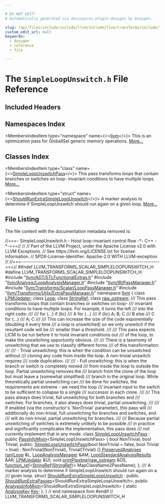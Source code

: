 ```yaml
---

# DO NOT EDIT!
# Automatically generated via docusaurus-plugin-doxygen by Doxygen.

slug: /api/files/include/include/llvm/include/llvm/transforms/include/llvm/transforms/scalar/simpleloopunswitch-h
custom_edit_url: null
keywords:
  - doxygen
  - reference
  - file

---
```





# The `SimpleLoopUnswitch.h` File Reference

<DoxygenPage pluginConfig={pluginConfig}>



## Included Headers

<IncludesList>
<IncludesListItem
  filePath="llvm/ADT/STLFunctionalExtras.h"
  permalink="/docs/api/files/include/include/llvm/include/llvm/adt/stlfunctionalextras-h"
  isLocal="true" />
<IncludesListItem
  filePath="llvm/Analysis/LoopAnalysisManager.h"
  permalink="/docs/api/files/include/include/llvm/include/llvm/analysis/loopanalysismanager-h"
  isLocal="true" />
<IncludesListItem
  filePath="llvm/IR/PassManager.h"
  permalink="/docs/api/files/include/include/llvm/include/llvm/ir/passmanager-h"
  isLocal="true" />
<IncludesListItem
  filePath="llvm/Transforms/Scalar/LoopPassManager.h"
  permalink="/docs/api/files/include/include/llvm/include/llvm/transforms/include/llvm/transforms/scalar/looppassmanager-h"
  isLocal="true" />
<IncludesListItem
  filePath="llvm/Transforms/Utils/ExtraPassManager.h"
  permalink="/docs/api/files/include/include/llvm/include/llvm/transforms/include/llvm/transforms/utils/extrapassmanager-h"
  isLocal="true" />
</IncludesList>

## Namespaces Index

<MembersIndex>

<MembersIndexItem
  type="namespace"
  name={<><a href="/docs/api/namespaces/llvm">llvm</a></>}>
This is an optimization pass for GlobalISel generic memory operations. <a href="/docs/api/namespaces/llvm/#details">More...</a>
</MembersIndexItem>

</MembersIndex>

## Classes Index

<MembersIndex>

<MembersIndexItem
  type="class"
  name={<><a href="/docs/api/classes/llvm/simpleloopunswitchpass">SimpleLoopUnswitchPass</a></>}>
This pass transforms loops that contain branches or switches on loop- invariant conditions to have multiple loops. <a href="/docs/api/classes/llvm/simpleloopunswitchpass/#details">More...</a>
</MembersIndexItem>

<MembersIndexItem
  type="struct"
  name={<><a href="/docs/api/structs/llvm/shouldrunextrasimpleloopunswitch">ShouldRunExtraSimpleLoopUnswitch</a></>}>
A marker analysis to determine if SimpleLoopUnswitch should run again on a given loop. <a href="/docs/api/structs/llvm/shouldrunextrasimpleloopunswitch/#details">More...</a>
</MembersIndexItem>

</MembersIndex>


## File Listing

The file content with the documentation metadata removed is:

<ProgramListing>

<Link id="l00001" /><CodeLine lineNumber="1"><span class="doxyHighlightComment">//===- SimpleLoopUnswitch.h - Hoist loop-invariant control flow -&#42;- C++ -&#42;-===//</span></CodeLine>
<Link id="l00002" /><CodeLine lineNumber="2"><span class="doxyHighlightComment">//</span></CodeLine>
<Link id="l00003" /><CodeLine lineNumber="3"><span class="doxyHighlightComment">// Part of the LLVM Project, under the Apache License v2.0 with LLVM Exceptions.</span></CodeLine>
<Link id="l00004" /><CodeLine lineNumber="4"><span class="doxyHighlightComment">// See https://llvm.org/LICENSE.txt for license information.</span></CodeLine>
<Link id="l00005" /><CodeLine lineNumber="5"><span class="doxyHighlightComment">// SPDX-License-Identifier: Apache-2.0 WITH LLVM-exception</span></CodeLine>
<Link id="l00006" /><CodeLine lineNumber="6"><span class="doxyHighlightComment">//</span></CodeLine>
<Link id="l00007" /><CodeLine lineNumber="7"><span class="doxyHighlightComment">//===----------------------------------------------------------------------===//</span></CodeLine>
<Link id="l00008" /><CodeLine lineNumber="8"></CodeLine>
<Link id="l00009" /><CodeLine lineNumber="9"><span class="doxyHighlightPreprocessor">#ifndef LLVM&#95;TRANSFORMS&#95;SCALAR&#95;SIMPLELOOPUNSWITCH&#95;H</span></CodeLine>
<Link id="l00010" /><CodeLine lineNumber="10"><span class="doxyHighlightPreprocessor">#define LLVM&#95;TRANSFORMS&#95;SCALAR&#95;SIMPLELOOPUNSWITCH&#95;H</span></CodeLine>
<Link id="l00011" /><CodeLine lineNumber="11"></CodeLine>
<Link id="l00012" /><CodeLine lineNumber="12"><span class="doxyHighlightPreprocessor">#include &quot;<a href="/docs/api/files/include/include/llvm/include/llvm/adt/stlfunctionalextras-h">llvm/ADT/STLFunctionalExtras.h</a>&quot;</span></CodeLine>
<Link id="l00013" /><CodeLine lineNumber="13"><span class="doxyHighlightPreprocessor">#include &quot;<a href="/docs/api/files/include/include/llvm/include/llvm/analysis/loopanalysismanager-h">llvm/Analysis/LoopAnalysisManager.h</a>&quot;</span></CodeLine>
<Link id="l00014" /><CodeLine lineNumber="14"><span class="doxyHighlightPreprocessor">#include &quot;<a href="/docs/api/files/include/include/llvm/include/llvm/ir/passmanager-h">llvm/IR/PassManager.h</a>&quot;</span></CodeLine>
<Link id="l00015" /><CodeLine lineNumber="15"><span class="doxyHighlightPreprocessor">#include &quot;<a href="/docs/api/files/include/include/llvm/include/llvm/transforms/include/llvm/transforms/scalar/looppassmanager-h">llvm/Transforms/Scalar/LoopPassManager.h</a>&quot;</span></CodeLine>
<Link id="l00016" /><CodeLine lineNumber="16"><span class="doxyHighlightPreprocessor">#include &quot;<a href="/docs/api/files/include/include/llvm/include/llvm/transforms/include/llvm/transforms/utils/extrapassmanager-h">llvm/Transforms/Utils/ExtraPassManager.h</a>&quot;</span></CodeLine>
<Link id="l00017" /><CodeLine lineNumber="17"></CodeLine>
<Link id="l00018" /><CodeLine lineNumber="18"><span class="doxyHighlightKeyword">namespace </span><span class="doxyHighlight"><a href="/docs/api/namespaces/llvm">llvm</a> &#123;</span></CodeLine>
<Link id="l00019" /><CodeLine lineNumber="19"></CodeLine>
<Link id="l00020" /><CodeLine lineNumber="20"><span class="doxyHighlightKeyword">class </span><span class="doxyHighlight"><a href="/docs/api/classes/llvm/lpmupdater">LPMUpdater</a>;</span></CodeLine>
<Link id="l00021" /><CodeLine lineNumber="21"><span class="doxyHighlightKeyword">class </span><span class="doxyHighlight"><a href="/docs/api/classes/llvm/loop">Loop</a>;</span></CodeLine>
<Link id="l00022" /><CodeLine lineNumber="22"><span class="doxyHighlightKeyword">class </span><span class="doxyHighlight"><a href="/docs/api/classes/llvm/stringref">StringRef</a>;</span></CodeLine>
<Link id="l00023" /><CodeLine lineNumber="23"><span class="doxyHighlightKeyword">class </span><span class="doxyHighlight"><a href="/docs/api/classes/llvm/raw-ostream">raw&#95;ostream</a>;</span></CodeLine>
<Link id="l00024" /><CodeLine lineNumber="24"></CodeLine>
<Link id="l00025" /><CodeLine lineNumber="25"><span class="doxyHighlightComment">/// This pass transforms loops that contain branches or switches on loop-</span></CodeLine>
<Link id="l00026" /><CodeLine lineNumber="26"><span class="doxyHighlightComment">/// invariant conditions to have multiple loops. For example, it turns the left</span></CodeLine>
<Link id="l00027" /><CodeLine lineNumber="27"><span class="doxyHighlightComment">/// into the right code:</span></CodeLine>
<Link id="l00028" /><CodeLine lineNumber="28"><span class="doxyHighlightComment">///</span></CodeLine>
<Link id="l00029" /><CodeLine lineNumber="29"><span class="doxyHighlightComment">///  for (...)                  if (lic)</span></CodeLine>
<Link id="l00030" /><CodeLine lineNumber="30"><span class="doxyHighlightComment">///    A                          for (...)</span></CodeLine>
<Link id="l00031" /><CodeLine lineNumber="31"><span class="doxyHighlightComment">///    if (lic)                     A; B; C</span></CodeLine>
<Link id="l00032" /><CodeLine lineNumber="32"><span class="doxyHighlightComment">///      B                      else</span></CodeLine>
<Link id="l00033" /><CodeLine lineNumber="33"><span class="doxyHighlightComment">///    C                          for (...)</span></CodeLine>
<Link id="l00034" /><CodeLine lineNumber="34"><span class="doxyHighlightComment">///                                 A; C</span></CodeLine>
<Link id="l00035" /><CodeLine lineNumber="35"><span class="doxyHighlightComment">///</span></CodeLine>
<Link id="l00036" /><CodeLine lineNumber="36"><span class="doxyHighlightComment">/// This can increase the size of the code exponentially (doubling it every time</span></CodeLine>
<Link id="l00037" /><CodeLine lineNumber="37"><span class="doxyHighlightComment">/// a loop is unswitched) so we only unswitch if the resultant code will be</span></CodeLine>
<Link id="l00038" /><CodeLine lineNumber="38"><span class="doxyHighlightComment">/// smaller than a threshold.</span></CodeLine>
<Link id="l00039" /><CodeLine lineNumber="39"><span class="doxyHighlightComment">///</span></CodeLine>
<Link id="l00040" /><CodeLine lineNumber="40"><span class="doxyHighlightComment">/// This pass expects LICM to be run before it to hoist invariant conditions out</span></CodeLine>
<Link id="l00041" /><CodeLine lineNumber="41"><span class="doxyHighlightComment">/// of the loop, to make the unswitching opportunity obvious.</span></CodeLine>
<Link id="l00042" /><CodeLine lineNumber="42"><span class="doxyHighlightComment">///</span></CodeLine>
<Link id="l00043" /><CodeLine lineNumber="43"><span class="doxyHighlightComment">/// There is a taxonomy of unswitching that we use to classify different forms</span></CodeLine>
<Link id="l00044" /><CodeLine lineNumber="44"><span class="doxyHighlightComment">/// of this transformaiton:</span></CodeLine>
<Link id="l00045" /><CodeLine lineNumber="45"><span class="doxyHighlightComment">///</span></CodeLine>
<Link id="l00046" /><CodeLine lineNumber="46"><span class="doxyHighlightComment">/// - Trival unswitching: this is when the condition can be unswitched without</span></CodeLine>
<Link id="l00047" /><CodeLine lineNumber="47"><span class="doxyHighlightComment">///   cloning any code from inside the loop. A non-trivial unswitch requires</span></CodeLine>
<Link id="l00048" /><CodeLine lineNumber="48"><span class="doxyHighlightComment">///   code duplication.</span></CodeLine>
<Link id="l00049" /><CodeLine lineNumber="49"><span class="doxyHighlightComment">///</span></CodeLine>
<Link id="l00050" /><CodeLine lineNumber="50"><span class="doxyHighlightComment">/// - Full unswitching: this is when the branch or switch is completely moved</span></CodeLine>
<Link id="l00051" /><CodeLine lineNumber="51"><span class="doxyHighlightComment">///   from inside the loop to outside the loop. Partial unswitching removes the</span></CodeLine>
<Link id="l00052" /><CodeLine lineNumber="52"><span class="doxyHighlightComment">///   branch from the clone of the loop but must leave a (somewhat simplified)</span></CodeLine>
<Link id="l00053" /><CodeLine lineNumber="53"><span class="doxyHighlightComment">///   branch in the original loop. While theoretically partial unswitching can</span></CodeLine>
<Link id="l00054" /><CodeLine lineNumber="54"><span class="doxyHighlightComment">///   be done for switches, the requirements are extreme - we need the loop</span></CodeLine>
<Link id="l00055" /><CodeLine lineNumber="55"><span class="doxyHighlightComment">///   invariant input to the switch to be sufficient to collapse to a single</span></CodeLine>
<Link id="l00056" /><CodeLine lineNumber="56"><span class="doxyHighlightComment">///   successor in each clone.</span></CodeLine>
<Link id="l00057" /><CodeLine lineNumber="57"><span class="doxyHighlightComment">///</span></CodeLine>
<Link id="l00058" /><CodeLine lineNumber="58"><span class="doxyHighlightComment">/// This pass always does trivial, full unswitching for both branches and</span></CodeLine>
<Link id="l00059" /><CodeLine lineNumber="59"><span class="doxyHighlightComment">/// switches. For branches, it also always does trivial, partial unswitching.</span></CodeLine>
<Link id="l00060" /><CodeLine lineNumber="60"><span class="doxyHighlightComment">///</span></CodeLine>
<Link id="l00061" /><CodeLine lineNumber="61"><span class="doxyHighlightComment">/// If enabled (via the constructor&#39;s &#96;NonTrivial&#96; parameter), this pass will</span></CodeLine>
<Link id="l00062" /><CodeLine lineNumber="62"><span class="doxyHighlightComment">/// additionally do non-trivial, full unswitching for branches and switches, and</span></CodeLine>
<Link id="l00063" /><CodeLine lineNumber="63"><span class="doxyHighlightComment">/// will do non-trivial, partial unswitching for branches.</span></CodeLine>
<Link id="l00064" /><CodeLine lineNumber="64"><span class="doxyHighlightComment">///</span></CodeLine>
<Link id="l00065" /><CodeLine lineNumber="65"><span class="doxyHighlightComment">/// Because partial unswitching of switches is extremely unlikely to be possible</span></CodeLine>
<Link id="l00066" /><CodeLine lineNumber="66"><span class="doxyHighlightComment">/// in practice and significantly complicates the implementation, this pass does</span></CodeLine>
<Link id="l00067" /><CodeLine lineNumber="67"><span class="doxyHighlightComment">/// not currently implement that in any mode.</span></CodeLine>
<Link id="l00068" /><CodeLine lineNumber="68" lineLink="/docs/api/classes/llvm/simpleloopunswitchpass"><span class="doxyHighlightKeyword">class </span><span class="doxyHighlight"><a href="/docs/api/classes/llvm/simpleloopunswitchpass/#a0ed6976cf8c41b6edc04bdc7514ab34c">SimpleLoopUnswitchPass</a> : </span><span class="doxyHighlightKeyword">public</span><span class="doxyHighlight"> <a href="/docs/api/structs/llvm/passinfomixin">PassInfoMixin</a>&lt;SimpleLoopUnswitchPass&gt; &#123;</span></CodeLine>
<Link id="l00069" /><CodeLine lineNumber="69"><span class="doxyHighlight">  </span><span class="doxyHighlightKeywordType">bool</span><span class="doxyHighlight"> NonTrivial;</span></CodeLine>
<Link id="l00070" /><CodeLine lineNumber="70"><span class="doxyHighlight">  </span><span class="doxyHighlightKeywordType">bool</span><span class="doxyHighlight"> Trivial;</span></CodeLine>
<Link id="l00071" /><CodeLine lineNumber="71"></CodeLine>
<Link id="l00072" /><CodeLine lineNumber="72"><span class="doxyHighlightKeyword">public</span><span class="doxyHighlight">:</span></CodeLine>
<Link id="l00073" /><CodeLine lineNumber="73" lineLink="/docs/api/classes/llvm/simpleloopunswitchpass/#a0ed6976cf8c41b6edc04bdc7514ab34c"><span class="doxyHighlight">  <a href="/docs/api/classes/llvm/simpleloopunswitchpass/#a0ed6976cf8c41b6edc04bdc7514ab34c">SimpleLoopUnswitchPass</a>(</span><span class="doxyHighlightKeywordType">bool</span><span class="doxyHighlight"> NonTrivial = </span><span class="doxyHighlightKeyword">false</span><span class="doxyHighlight">, </span><span class="doxyHighlightKeywordType">bool</span><span class="doxyHighlight"> Trivial = </span><span class="doxyHighlightKeyword">true</span><span class="doxyHighlight">)</span></CodeLine>
<Link id="l00074" /><CodeLine lineNumber="74"><span class="doxyHighlight">      : NonTrivial(NonTrivial), Trivial(Trivial) &#123;&#125;</span></CodeLine>
<Link id="l00075" /><CodeLine lineNumber="75"></CodeLine>
<Link id="l00076" /><CodeLine lineNumber="76"><span class="doxyHighlight">  <a href="/docs/api/classes/llvm/preservedanalyses">PreservedAnalyses</a> <a href="/docs/api/classes/llvm/simpleloopunswitchpass/#ae7088b7b5c8bd069497f13e3e1990eff">run</a>(<a href="/docs/api/classes/llvm/loop">Loop</a> &amp;L, <a href="/docs/api/namespaces/llvm/#a58dde534a0ea2a23cb6c779c5c283f75">LoopAnalysisManager</a> &amp;AM,</span></CodeLine>
<Link id="l00077" /><CodeLine lineNumber="77"><span class="doxyHighlight">                        <a href="/docs/api/structs/llvm/loopstandardanalysisresults">LoopStandardAnalysisResults</a> &amp;AR, <a href="/docs/api/classes/llvm/lpmupdater">LPMUpdater</a> &amp;U);</span></CodeLine>
<Link id="l00078" /><CodeLine lineNumber="78"></CodeLine>
<Link id="l00079" /><CodeLine lineNumber="79"><span class="doxyHighlight">  </span><span class="doxyHighlightKeywordType">void</span><span class="doxyHighlight"> <a href="/docs/api/classes/llvm/simpleloopunswitchpass/#a200a7ffd107aee97365d96726a222fc0">printPipeline</a>(<a href="/docs/api/classes/llvm/raw-ostream">raw&#95;ostream</a> &amp;OS,</span></CodeLine>
<Link id="l00080" /><CodeLine lineNumber="80"><span class="doxyHighlight">                     <a href="/docs/api/classes/llvm/function-ref">function&#95;ref</a>&lt;<a href="/docs/api/classes/llvm/stringref">StringRef</a>(<a href="/docs/api/classes/llvm/stringref">StringRef</a>)&gt; MapClassName2PassName);</span></CodeLine>
<Link id="l00081" /><CodeLine lineNumber="81"><span class="doxyHighlight">&#125;;</span></CodeLine>
<Link id="l00082" /><CodeLine lineNumber="82"></CodeLine>
<Link id="l00083" /><CodeLine lineNumber="83"><span class="doxyHighlightComment">/// A marker analysis to determine if SimpleLoopUnswitch should run again on a</span></CodeLine>
<Link id="l00084" /><CodeLine lineNumber="84"><span class="doxyHighlightComment">/// given loop.</span></CodeLine>
<Link id="l00085" /><CodeLine lineNumber="85" lineLink="/docs/api/structs/llvm/shouldrunextrasimpleloopunswitch"><span class="doxyHighlightKeyword">struct </span><span class="doxyHighlight"><a href="/docs/api/structs/llvm/shouldrunextrasimpleloopunswitch">ShouldRunExtraSimpleLoopUnswitch</a></span></CodeLine>
<Link id="l00086" /><CodeLine lineNumber="86"><span class="doxyHighlight">    : </span><span class="doxyHighlightKeyword">public</span><span class="doxyHighlight"> <a href="/docs/api/structs/llvm/shouldrunextrapasses">ShouldRunExtraPasses</a>&lt;ShouldRunExtraSimpleLoopUnswitch&gt;,</span></CodeLine>
<Link id="l00087" /><CodeLine lineNumber="87"><span class="doxyHighlight">      </span><span class="doxyHighlightKeyword">public</span><span class="doxyHighlight"> <a href="/docs/api/structs/llvm/analysisinfomixin">AnalysisInfoMixin</a>&lt;ShouldRunExtraSimpleLoopUnswitch&gt; &#123;</span></CodeLine>
<Link id="l00088" /><CodeLine lineNumber="88" lineLink="/docs/api/structs/llvm/shouldrunextrasimpleloopunswitch/#ad167c35ef09cd4bf5f50759c7c475177"><span class="doxyHighlight">  </span><span class="doxyHighlightKeyword">static</span><span class="doxyHighlight"> <a href="/docs/api/structs/llvm/analysiskey">AnalysisKey</a> <a href="/docs/api/structs/llvm/shouldrunextrasimpleloopunswitch/#ad167c35ef09cd4bf5f50759c7c475177">Key</a>;</span></CodeLine>
<Link id="l00089" /><CodeLine lineNumber="89"><span class="doxyHighlight">&#125;;</span></CodeLine>
<Link id="l00090" /><CodeLine lineNumber="90"></CodeLine>
<Link id="l00091" /><CodeLine lineNumber="91"><span class="doxyHighlight">&#125; </span><span class="doxyHighlightComment">// end namespace llvm</span></CodeLine>
<Link id="l00092" /><CodeLine lineNumber="92"></CodeLine>
<Link id="l00093" /><CodeLine lineNumber="93"><span class="doxyHighlightPreprocessor">#endif </span><span class="doxyHighlightComment">// LLVM&#95;TRANSFORMS&#95;SCALAR&#95;SIMPLELOOPUNSWITCH&#95;H</span></CodeLine>

</ProgramListing>


</DoxygenPage>
